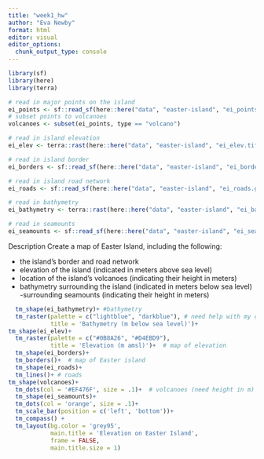 ```yaml
---
title: "week1_hw"
author: "Eva Newby"
format: html
editor: visual
editor_options: 
  chunk_output_type: console
---
```


```r
library(sf)
library(here)
library(terra)

# read in major points on the island
ei_points <- sf::read_sf(here::here("data", "easter-island", "ei_points.gpkg"))
# subset points to volcanoes
volcanoes <- subset(ei_points, type == "volcano")

# read in island elevation
ei_elev <- terra::rast(here::here("data", "easter-island", "ei_elev.tif"))

# read in island border
ei_borders <- sf::read_sf(here::here("data", "easter-island", "ei_border.gpkg"))

# read in island road network
ei_roads <- sf::read_sf(here::here("data", "easter-island", "ei_roads.gpkg"))

# read in bathymetry
ei_bathymetry <- terra::rast(here::here("data", "easter-island", "ei_bathy.tif"))

# read in seamounts
ei_seamounts <- sf::read_sf(here::here("data", "easter-island", "ei_seamounts.gpkg"))
```

Description
Create a map of Easter Island, including the following:

- the island’s border and road network
- elevation of the island (indicated in meters above sea level)
- location of the island’s volcanoes (indicating their height in meters)
- bathymetry surrounding the island (indicated in meters below sea level)
-surrounding seamounts (indicating their height in meters)
```r
  tm_shape(ei_bathymetry)+ #bathymetry
  tm_raster(palette = c("lightblue", "darkblue"), # need help with my color palette here, looks odd
            title = 'Bathymetry (m below sea level)')+
tm_shape(ei_elev)+
  tm_raster(palette = c("#0B8A26", "#D4EBD9"),
            title = 'Elevation (m amsl)')+  # map of elevation
  tm_shape(ei_borders)+
  tm_borders()+  # map of Easter island
  tm_shape(ei_roads)+
  tm_lines()+ # roads
tm_shape(volcanoes)+
  tm_dots(col = '#EF476F', size = .1)+  # volcanoes (need height in m)
  tm_shape(ei_seamounts)+
  tm_dots(col = 'orange', size = .1)+
  tm_scale_bar(position = c('left', 'bottom'))+
  tm_compass() +
  tm_layout(bg.color = 'grey95',
            main.title = 'Elevation on Easter Island',
            frame = FALSE,
            main.title.size = 1)
```

